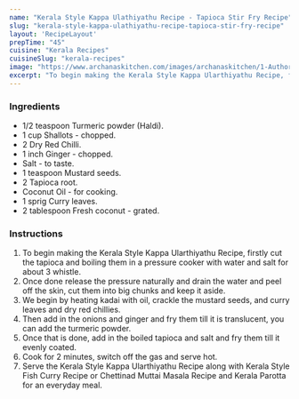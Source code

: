---
name: "Kerala Style Kappa Ulathiyathu Recipe - Tapioca Stir Fry Recipe"
slug: "kerala-style-kappa-ulathiyathu-recipe-tapioca-stir-fry-recipe"
layout: 'RecipeLayout'
prepTime: "45"
cuisine: "Kerala Recipes"
cuisineSlug: "kerala-recipes"
image: "https://www.archanaskitchen.com/images/archanaskitchen/1-Author/sibyl_sunitha/Kerala_Style_Kappa_Ulathiyatu_Recipe_Tapioca_Stir_Fry_Recipe.jpg"
excerpt: "To begin making the Kerala Style Kappa Ularthiyathu Recipe, firstly cut the tapioca and boiling them in a pressure cooker with water and salt for about 3 whistle"
---

### Ingredients

- 1/2 teaspoon Turmeric powder (Haldi).
- 1 cup Shallots - chopped.
- 2 Dry Red Chilli.
- 1 inch Ginger - chopped.
- Salt - to taste.
- 1 teaspoon Mustard seeds.
- 2 Tapioca root.
- Coconut Oil - for cooking.
- 1 sprig Curry leaves.
- 2 tablespoon Fresh coconut - grated.

### Instructions

1. To begin making the Kerala Style Kappa Ularthiyathu Recipe, firstly cut the tapioca and boiling them in a pressure cooker with water and salt for about 3 whistle.
1. Once done release the pressure naturally and drain the water and peel off the skin, cut them into big chunks and keep it aside.
1. We begin by heating kadai with oil, crackle the mustard seeds, and curry leaves and dry red chillies.
1. Then add in the onions and ginger and fry them till it is translucent, you can add the turmeric powder.
1. Once that is done, add in the boiled tapioca and salt and fry them till it evenly coated.
1. Cook for 2 minutes, switch off the gas and serve hot.
1. Serve the Kerala Style Kappa Ularthiyathu Recipe along with Kerala Style Fish Curry Recipe or Chettinad Muttai Masala Recipe and Kerala Parotta for an everyday meal.
